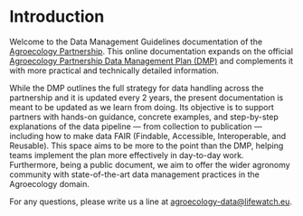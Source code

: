# Introduction {.unnumbered}

Welcome to the Data Management Guidelines documentation of the [Agroecology Partnership](https://agroecology-partnership.eu/). This online documentation expands on the official [Agroecology Partnership Data Management Plan (DMP)](https://www.agroecologypartnership.eu/resources) and complements it with more practical and technically detailed information.

While the DMP outlines the full strategy for data handling across the partnership and it is updated every 2 years, the present documentation is meant to be updated as we learn from doing. Its objective is to support partners with hands-on guidance, concrete examples, and step-by-step explanations of the data pipeline — from collection to publication — including how to make data FAIR (Findable, Accessible, Interoperable, and Reusable). This space aims to be more to the point than the DMP, helping teams implement the plan more effectively in day-to-day work. Furthermore, being a public document, we aim to offer the wider agronomy community with state-of-the-art data management practices in the Agroecology domain.

For any questions, please write us a line at [agroecology-data\@lifewatch.eu](mailto:agroecology-data@lifewatch.eu).
